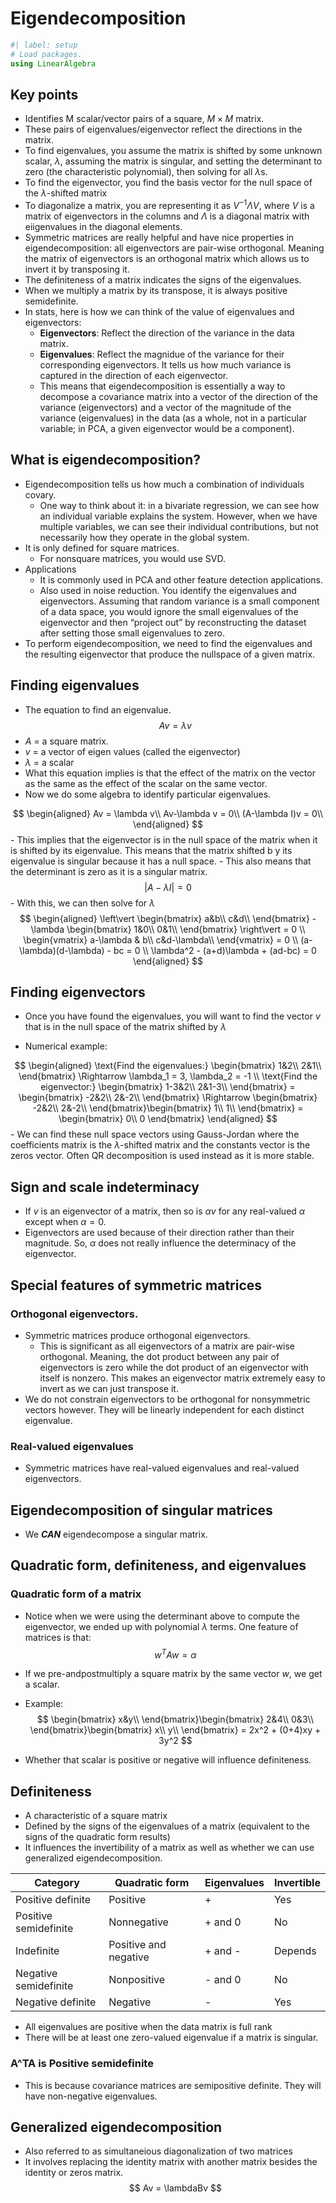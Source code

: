 # Eigendecomposition

```julia
#| label: setup
# Load packages.
using LinearAlgebra
```
## Key points
- Identifies M scalar/vector pairs of a square, $M\times M$ matrix.
- These pairs of eigenvalues/eigenvector reflect the directions in the matrix.
- To find eigenvalues, you assume the matrix is shifted by some unknown scalar, $\lambda$, assuming the matrix is singular, and setting the determinant to zero (the characteristic polynomial), then solving for all $\lambda$s.
- To find the eigenvector, you find the basis vector for the null space of the $\lambda$-shifted matrix
- To diagonalize a matrix, you are representing it as $V^{-1}\Lambda V$, where $V$ is a matrix of eigenvectors in the columns and $\Lambda$ is a diagonal matrix with eiigenvalues in the diagonal elements.
- Symmetric matrices are really helpful and have nice properties in eigendecomposition: all eigenvectors are pair-wise orthogonal. Meaning the matrix of eigenvectors is an orthogonal matrix which allows us to invert it by transposing it.
- The definiteness of a matrix indicates the signs of the eigenvalues.
- When we multiply a matrix by its transpose, it is always positive semidefinite.
- In stats, here is how we can think of the value of eigenvalues and eigenvectors:
    - **Eigenvectors**: Reflect the direction of the variance in the data matrix.
    - **Eigenvalues**: Reflect the magnidue of the variance for their corresponding eigenvectors. It tells us how much variance is captured in the direction of each eigenvector.
    - This means that eigendecomposition is essentially a way to decompose a covariance matrix into a vector of the direction of the variance (eigenvectors) and a vector of the magnitude of the variance (eigenvalues) in the data (as a whole, not in a particular variable; in PCA, a given eigenvector would be a component).

## What is eigendecomposition?
- Eigendecomposition tells us how much a combination of individuals covary.
    - One way to think about it: in a bivariate regression, we can see how an individual variable explains the system. However, when we have multiple variables, we can see their individual contributions, but not necessarily how they operate in the global system.
- It is only defined for square matrices.
    - For nonsquare matrices, you would use SVD.
- Applications
    - It is commonly used in PCA and other feature detection applications.
    - Also used in noise reduction. You identify the eigenvalues and eigenvectors. Assuming that random variance is a small component of a data space, you would ignore the small eigenvalues of the eigenvector and then "project out" by reconstructing the dataset after setting those small eigenvalues to zero.
- To perform eigendecomposition, we need to find the eigenvalues and the resulting eigenvector that produce the nullspace of a given matrix.

## Finding eigenvalues
- The equation to find an eigenvalue.
$$
Av = \lambda v
$$
- $A$ = a square matrix.
- $v$ = a vector of eigen values (called the eigenvector)
- $\lambda$ = a scalar
- What this equation implies is that the effect of the matrix on the vector as the same as the effect of the scalar on the same vector.
- Now we do some algebra to identify particular eigenvalues.

$$
\begin{aligned}
    Av = \lambda v\\
    Av-\lambda v = 0\\
    (A-\lambda I)v = 0\\
\end{aligned}
$$
- This implies that the eigenvector is in the null space of the matrix when it is shifted by its eigenvalue. This means that the matrix shifted b y its eigenvalue is singular because it has a null space.
- This also means that the determinant is zero as it is a singular matrix.
$$
|A - \lambda I| = 0
$$
- With this, we can then solve for $\lambda$
$$
\begin{aligned}
        \left\vert \begin{bmatrix}
            a&b\\
            c&d\\
        \end{bmatrix} - \lambda \begin{bmatrix}
            1&0\\
            0&1\\
        \end{bmatrix} \right\vert = 0 \\
        \begin{vmatrix}
            a-\lambda & b\\
            c&d-\lambda\\
        \end{vmatrix} = 0 \\
        (a-\lambda)(d-\lambda) - bc = 0 \\
        \lambda^2 - (a+d)\lambda + (ad-bc) = 0
\end{aligned}
$$

## Finding eigenvectors
- Once you have found the eigenvalues, you will want to find the vector $v$ that is in the null space of the matrix shifted by $\lambda$

- Numerical example:

$$
\begin{aligned}
    \text{Find the eigenvalues:}
    \begin{bmatrix}
        1&2\\
        2&1\\
    \end{bmatrix} \Rightarrow \lambda_1 = 3, \lambda_2 = -1 \\
    \text{Find the eigenvector:}
    \begin{bmatrix}
        1-3&2\\
        2&1-3\\
    \end{bmatrix} = \begin{bmatrix}
        -2&2\\
        2&-2\\
    \end{bmatrix} \Rightarrow \begin{bmatrix}
        -2&2\\
        2&-2\\
    \end{bmatrix}\begin{bmatrix}
        1\\
        1\\
    \end{bmatrix} = \begin{bmatrix}
        0\\
        0
    \end{bmatrix}
\end{aligned}
$$
- We can find these null space vectors using Gauss-Jordan where the coefficients matrix is the $\lambda$-shifted matrix and the constants vector is the zeros vector. Often QR decomposition is used instead as it is more stable.

## Sign and scale indeterminacy

- If $v$ is an eigenvector of a matrix, then so is $\alpha v$ for any real-valued $\alpha$ except when $\alpha = 0$.
- Eigenvectors are used because of their direction rather than their magnitude. So, $\alpha$ does not really influence the determinacy of the eigenvector.

## Special features of symmetric matrices

### Orthogonal eigenvectors.
- Symmetric matrices produce orthogonal eigenvectors.
    - This is significant as all eigenvectors of a matrix are pair-wise orthogonal. Meaning, the dot product between any pair of eigenvectors is zero while the dot product of an eigenvector with itself is nonzero. This makes an eigenvector matrix extremely easy to invert as we can just transpose it.
- We do not constrain eigenvectors to be orthogonal for nonsymmetric vectors however. They will be linearly independent for each distinct eigenvalue.

### Real-valued eigenvalues
- Symmetric matrices have real-valued eigenvalues and real-valued eigenvectors.

## Eigendecomposition of singular matrices
- We ***CAN*** eigendecompose a singular matrix.

## Quadratic form, definiteness, and eigenvalues

### Quadratic form of a matrix
- Notice when we were using the determinant above to compute the eigenvector, we ended up with polynomial $\lambda$ terms. One feature of matrices is that:
$$
w^TAw = \alpha
$$
- If we pre-andpostmultiply a square matrix by the same vector $w$, we get a scalar.
- Example:
$$
\begin{bmatrix}
    x&y\\
\end{bmatrix}\begin{bmatrix}
    2&4\\
    0&3\\
\end{bmatrix}\begin{bmatrix}
    x\\
    y\\
\end{bmatrix} = 2x^2 + (0+4)xy + 3y^2
$$

- Whether that scalar is positive or negative will influence definiteness.

## Definiteness
- A characteristic of a square matrix
- Defined by the signs of the eigenvalues of a matrix (equivalent to the signs of the quadratic form results)
- It influences the invertibility of a matrix as well as whether we can use generalized eigendecomposition.

|  Category             | Quadratic form         | Eigenvalues  | Invertible |
|-----------------------|------------------------|--------------|------------|
| Positive definite     | Positive               | +            | Yes        |
| Positive semidefinite | Nonnegative            | + and 0      | No         |
| Indefinite            | Positive and negative  | + and -      | Depends    |
| Negative semidefinite | Nonpositive            | - and 0      | No         |
| Negative definite     | Negative               | -            | Yes        |

- All eigenvalues are positive when the data matrix is full rank
- There will be at least one zero-valued eigenvalue if a matrix is singular.

### A^TA is Positive semidefinite
- This is because covariance matrices are semipositive definite. They will have non-negative eigenvalues.

## Generalized eigendecomposition
- Also referred to as simultaneious diagonalization of two matrices
- It involves replacing the identity matrix with another matrix besides the identity or zeros matrix.
$$
Av = \lambdaBv
$$
